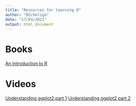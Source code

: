 ```yaml
---
title: "Resources for learning R"
author: "BScheliga"
date: "17/03/2021"
output: html_document
---
```


# Books
[An Introduction to R](https://intro2r.com/index.html)


# Videos
[Understanding ggplot2 part 1](https://www.youtube.com/watch?v=h29g21z0a68&ab_channel=ThomasLinPedersen)
[Understanding ggplot2 part 2](https://www.youtube.com/watch?v=0m4yywqNPVY&t=0s&ab_channel=ThomasLinPedersen)
